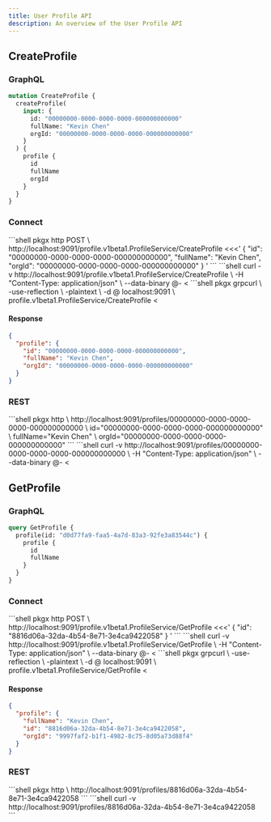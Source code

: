 ```yaml
---
title: User Profile API
description: An overview of the User Profile API
---
```



## CreateProfile

### GraphQL

```graphql
mutation CreateProfile {
  createProfile(
    input: {
      id: "00000000-0000-0000-0000-000000000000"
      fullName: "Kevin Chen"
      orgId: "00000000-0000-0000-0000-000000000000"
    }
  ) {
    profile {
      id
      fullName
      orgId
    }
  }
}
```

### Connect

<Tabs>
  <TabItem label="HTTPie">
  ```shell
  pkgx http POST \
    http://localhost:9091/profile.v1beta1.ProfileService/CreateProfile <<<'
    {
      "id": "00000000-0000-0000-0000-000000000000",
      "fullName": "Kevin Chen",
      "orgId": "00000000-0000-0000-0000-000000000000"
    }
    '
  ```
  </TabItem>
  <TabItem label="curl">
  ```shell
  curl -v http://localhost:9091/profile.v1beta1.ProfileService/CreateProfile \
    -H "Content-Type: application/json" \
    --data-binary @- <<EOF
    {
      "id": "00000000-0000-0000-0000-000000000000",
      "fullName": "Kevin Chen",
      "orgId": "00000000-0000-0000-0000-000000000000"
    }
  EOF
  ```
  </TabItem>
  <TabItem label="grpcurl">
  ```shell
  pkgx grpcurl \
    -use-reflection \
    -plaintext \
    -d @ localhost:9091 \
    profile.v1beta1.ProfileService/CreateProfile <<EOM
  {
    "id": "00000000-0000-0000-0000-000000000000",
    "fullName": "Kevin Chen",
    "orgId": "00000000-0000-0000-0000-000000000000"
  }
  EOM
  ```
  </TabItem>
</Tabs>

#### Response

```json
{
  "profile": {
    "id": "00000000-0000-0000-0000-000000000000",
    "fullName": "Kevin Chen",
    "orgId": "00000000-0000-0000-0000-000000000000"
  }
}
```

### REST

<Tabs>
  <TabItem label="HTTPie">
  ```shell
  pkgx http \
    http://localhost:9091/profiles/00000000-0000-0000-0000-000000000000 \
      id="00000000-0000-0000-0000-000000000000" \
      fullName="Kevin Chen" \
      orgId="00000000-0000-0000-0000-000000000000"
  ```
  </TabItem>
  <TabItem label="curl">
  ```shell
  curl -v http://localhost:9091/profiles/00000000-0000-0000-0000-000000000000 \
    -H "Content-Type: application/json" \
    --data-binary @- <<EOF
    {
      "id": "00000000-0000-0000-0000-000000000000",
      "fullName": "Kevin Chen",
      "orgId": "00000000-0000-0000-0000-000000000000"
    }
  EOF
  ```
  </TabItem>
</Tabs>

## GetProfile

### GraphQL

```graphql
query GetProfile {
  profile(id: "d0d77fa9-faa5-4a7d-83a3-92fe3a83544c") {
    profile {
      id
      fullName
    }
  }
}
```

### Connect

<Tabs>
  <TabItem label="HTTPie">
  ```shell
  pkgx http POST \
    http://localhost:9091/profile.v1beta1.ProfileService/GetProfile <<<'
    {
      "id": "8816d06a-32da-4b54-8e71-3e4ca9422058"
    }
    '
  ```
  </TabItem>
  <TabItem label="curl">
  ```shell
  curl -v http://localhost:9091/profile.v1beta1.ProfileService/GetProfile \
    -H "Content-Type: application/json" \
    --data-binary @- <<EOF
    {
      "id": "8816d06a-32da-4b54-8e71-3e4ca9422058"
    }
  EOF
  ```
  </TabItem>
  <TabItem label="grpcurl">
  ```shell
  pkgx grpcurl \
    -use-reflection \
    -plaintext \
    -d @ localhost:9091 \
    profile.v1beta1.ProfileService/GetProfile <<EOM
  {
    "id": "8816d06a-32da-4b54-8e71-3e4ca9422058"
  }
  EOM
  ```
  </TabItem>
</Tabs>

#### Response

```json
{
  "profile": {
    "fullName": "Kevin Chen",
    "id": "8816d06a-32da-4b54-8e71-3e4ca9422058",
    "orgId": "9997faf2-b1f1-4982-8c75-8d05a73d88f4"
  }
}
```

### REST

<Tabs>
  <TabItem label="HTTPie">
  ```shell
  pkgx http \
    http://localhost:9091/profiles/8816d06a-32da-4b54-8e71-3e4ca9422058
  ```
  </TabItem>
  <TabItem label="curl">
  ```shell
  curl -v http://localhost:9091/profiles/8816d06a-32da-4b54-8e71-3e4ca9422058
  ```
  </TabItem>
</Tabs>
